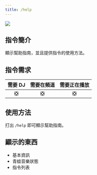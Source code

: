 ```yaml
---
title: /help
---
```

![](/docs/frogmusic/cmd/info/help.png)

## 指令簡介
<Info>
顯示幫助指南，並且提供指令的使用方法。
</Info>

## 指令需求
| 需要 DJ |	需要在頻道 | 需要正在播放 |
| :-----: | :-------: | :---------: |
|   ❎   |    ❎     |     ❎      |

## 使用方法
打出 `/help` 即可顯示幫助指南。

## 顯示的東西
- 基本資訊
- 青蛙音樂狀態
- 指令列表